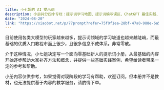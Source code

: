 ```yaml
---
title: 小七姐的 AI 提示词
description: 小册共分四小专栏：提示词学习地图、提示词编写误区、ChatGPT 最佳实践、国产大模型提示词。
date: "2024-08-20"
link: "https://xiaobot.net/p/77prompt?refer=75f0f1ea-28bf-47a0-988e-6a5f700b21af"
---
```

目前使用各类大模型的玩家越来越多，提示词领域的学习坡道也越来越陡峭，而最基础的优质入门教程市面上很少，且很多信息不成体系，非常零散。

介于这种情况，小七姐决定写一个面向零基础新人的提示词小册，从最基础的内容开始逐步帮助大家补齐方法和概念，并提供一些基础实践案例，希望给读者带来一定的参考和帮助。

小册内容仅供参考，如果觉得对现阶段的学习有帮助，欢迎订阅。但本册并不是教材，也无法提供基于内容的教学服务，请酌情下单。